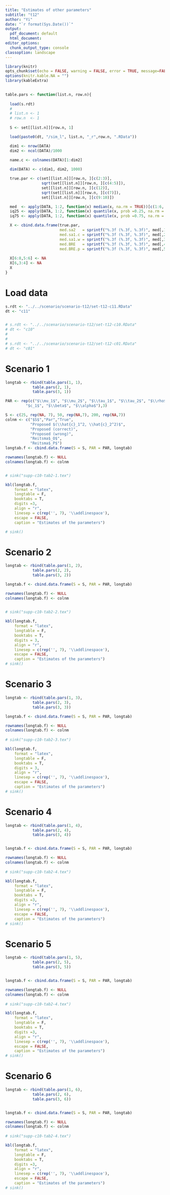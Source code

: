 ```yaml
---
title: "Estimates of other parameters"
subtitle: "t12"
author: "Yi"
date: "`r format(Sys.Date())`"
output:
  pdf_document: default
  html_document: 
editor_options:
  chunk_output_type: console
classoption: landscape
---
```


```r

library(knitr)
opts_chunk$set(echo = FALSE, warning = FALSE, error = TRUE, message=FALSE, comment="", fig.pos = "H")
options(knitr.kable.NA = "")
library(kableExtra)

  
table.pars <- function(list.n, row.n){
  
  load(s.rdt) 
  # 
  # list.n <- 1
  # row.n  <- 1
  
  S <- set[[list.n]][row.n, 1]

  load(paste0(dt, "/sim_l", list.n, "_r",row.n, ".RData"))

  dim1 <- nrow(DATA)
  dim2 <- ncol(DATA)/1000
    
  name.c <- colnames(DATA)[1:dim2]

  dim(DATA) <- c(dim1, dim2, 1000)

  true.par <- c(set[[list.n]][row.n, ][c(2:3)],
                sqrt(set[[list.n]][row.n, ][c(4:5)]),
                set[[list.n]][row.n, ][c(12)],
                sqrt(set[[list.n]][row.n, ][c(7)]),
                set[[list.n]][row.n, ][c(9:10)])

  med  <- apply(DATA, 1:2, function(x) median(x, na.rm = TRUE))[c(1:6, 8:9),]
  iq25 <- apply(DATA, 1:2, function(x) quantile(x, prob =0.25, na.rm = TRUE))[c(1:6, 8:9),]
  iq75 <- apply(DATA, 1:2, function(x) quantile(x, prob =0.75, na.rm = TRUE))[c(1:6, 8:9),]

  X <- cbind.data.frame(true.par, 
                        med.sa2   = sprintf("%.3f (%.3f, %.3f)", med[,1], iq25[,1], iq75[,1]),
                        med.sa1.c = sprintf("%.3f (%.3f, %.3f)", med[,2], iq25[,2], iq75[,2]),
                        med.sa1.w = sprintf("%.3f (%.3f, %.3f)", med[,3], iq25[,3], iq75[,3]),
                        med.BRE   = sprintf("%.3f (%.3f, %.3f)", med[,4], iq25[,4], iq75[,4]),
                        med.BRE.p = sprintf("%.3f (%.3f, %.3f)", med[,5], iq25[,5], iq75[,5]) )
  
  X[6:8,5:6] <- NA
  X[6,3:4] <- NA
  X
}
```


# Load data

```r

s.rdt <- "../../scenario/scenario-t12/set-t12-c11.RData"
dt <- "c11"


# s.rdt <- "../../scenario/scenario-t12/set-t12-c10.RData"
# dt <- "c10"
# 
# 
# s.rdt <- "../../scenario/scenario-t12/set-t12-c01.RData"
# dt <- "c01"

```


# Scenario 1

```r


longtab <- rbind(table.pars(1, 1),
            table.pars(2, 1),
            table.pars(3, 1))

PAR <- rep(c("$\\mu_1$", "$\\mu_2$", "$\\tau_1$", "$\\tau_2$", "$\\rho$", 
         "$c_1$", "$\\beta$", "$\\alpha$"),3)

S <- c(25, rep(NA, 7), 50, rep(NA,7), 200, rep(NA,7))
colnm <- c("$S$","Par","True", 
           "Proposed $(\\hat{c}_1^2, \\hat{c}_2^2)$",
           "Proposed (correct)",
           "Proposed (wrong)",
           "Reitsma$_O$", 
           "Reitsma$_P$")
longtab.f <- cbind.data.frame(S = S, PAR = PAR, longtab)

rownames(longtab.f) <- NULL
colnames(longtab.f) <- colnm


# sink("supp-c10-tab2-1.tex")

kbl(longtab.f, 
    format = "latex",
    longtable = F, 
    booktabs = T, 
    digits =3,
    align = "r",
    linesep = c(rep('', 7), '\\addlinespace'),
    escape = FALSE,
    caption = "Estimates of the parameters")

# sink()
```

# Scenario 2

```r


longtab <- rbind(table.pars(1, 2),
            table.pars(2, 2),
            table.pars(3, 2))

longtab.f <- cbind.data.frame(S = S, PAR = PAR, longtab)

rownames(longtab.f) <- NULL
colnames(longtab.f) <- colnm

  
# sink("supp-c10-tab2-2.tex")

kbl(longtab.f, 
    format = "latex",
    longtable = F, 
    booktabs = T, 
    digits = 3,
    align = "r",
    linesep = c(rep('', 7), '\\addlinespace'),
    escape = FALSE,
    caption = "Estimates of the parameters")
# sink()

```

# Scenario 3

```r


longtab <- rbind(table.pars(1, 3),
            table.pars(2, 3),
            table.pars(3, 3))

longtab.f <- cbind.data.frame(S = S, PAR = PAR, longtab)

rownames(longtab.f) <- NULL
colnames(longtab.f) <- colnm
 
# sink("supp-c10-tab2-3.tex")

kbl(longtab.f, 
    format = "latex",
    longtable = F, 
    booktabs = T, 
    digits = 3,
    align = "r",
    linesep = c(rep('', 7), '\\addlinespace'),
    escape = FALSE,
    caption = "Estimates of the parameters")
# sink()

```


# Scenario 4

```r


longtab <- rbind(table.pars(1, 4),
            table.pars(2, 4),
            table.pars(3, 4))


longtab.f <- cbind.data.frame(S = S, PAR = PAR, longtab)

rownames(longtab.f) <- NULL
colnames(longtab.f) <- colnm
 
# sink("supp-c10-tab2-4.tex")

kbl(longtab.f, 
    format = "latex",
    longtable = F, 
    booktabs = T, 
    digits =3,
    align = "r",
    linesep = c(rep('', 7), '\\addlinespace'),
    escape = FALSE,
    caption = "Estimates of the parameters")
# sink()

```


# Scenario 5

```r


longtab <- rbind(table.pars(1, 5),
            table.pars(2, 5),
            table.pars(3, 5))


longtab.f <- cbind.data.frame(S = S, PAR = PAR, longtab)

rownames(longtab.f) <- NULL
colnames(longtab.f) <- colnm
 
# sink("supp-c10-tab2-4.tex")

kbl(longtab.f, 
    format = "latex",
    longtable = F, 
    booktabs = T, 
    digits =3,
    align = "r",
    linesep = c(rep('', 7), '\\addlinespace'),
    escape = FALSE,
    caption = "Estimates of the parameters")
# sink()

```


# Scenario 6

```r


longtab <- rbind(table.pars(1, 6),
            table.pars(2, 6),
            table.pars(3, 6))


longtab.f <- cbind.data.frame(S = S, PAR = PAR, longtab)

rownames(longtab.f) <- NULL
colnames(longtab.f) <- colnm
 
# sink("supp-c10-tab2-4.tex")

kbl(longtab.f, 
    format = "latex",
    longtable = F, 
    booktabs = T, 
    digits =3,
    align = "r",
    linesep = c(rep('', 7), '\\addlinespace'),
    escape = FALSE,
    caption = "Estimates of the parameters")
# sink()

```


